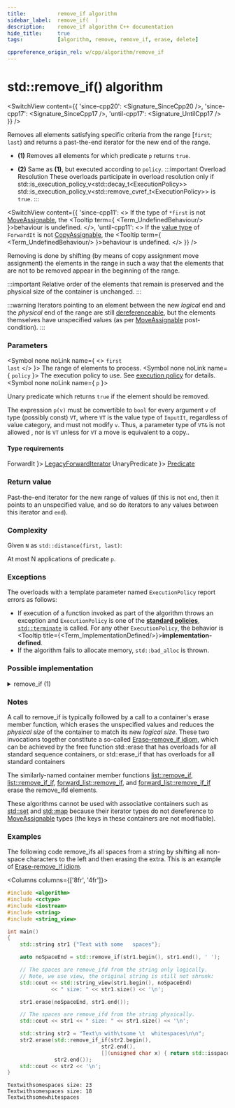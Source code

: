 ```yaml
---
title:			remove_if algorithm
sidebar_label:	remove_if(  )
description:	remove_if algorithm C++ documentation
hide_title:		true
tags:			[algorithm, remove, remove_if, erase, delete]

cppreference_origin_rel: w/cpp/algorithm/remove_if
---
```



<!-- Terms -->


<!----------------- Codes ---------------------->


# std::remove_if() algorithm

<SwitchView content={{
  'since-cpp20': <Signature_SinceCpp20 />,
  'since-cpp17': <Signature_SinceCpp17 />,
  'until-cpp17': <Signature_UntilCpp17 />
}} />

Removes all elements satisfying specific criteria from the range [`first`; `last`) and returns a past-the-end iterator for the new end of the range.

- **(1)** Removes all elements for which predicate `p` returns `true`.

- **(2)** Same as **(1)**, but executed according to `policy`.
	:::important Overload Resolution
	These overloads participate in overload resolution only if
	<Until v='cpp20'> std::is_execution_policy_v&lt;std::decay_t&lt;ExecutionPolicy&gt;&gt; </Until> <Since v='cpp20'>std::is_execution_policy_v&lt;std::remove_cvref_t&lt;ExecutionPolicy&gt;&gt;</Since> is <code>true</code>.
	:::

<SwitchView content={{
  'since-cpp11': <>
    If the type of <code>*first</code> is not <a href="/docs/named_req/MoveAssignable">MoveAssignable</a>, the <Tooltip term={ <Term_UndefinedBehaviour/> }>behaviour is undefined</Tooltip>.
  </>,
  'until-cpp11': <>
    If the <a href="#">value type</a> of <code>ForwardIt</code> is not <a href="/docs/named_req/CopyAssignable">CopyAssignable</a>, the <Tooltip term={ <Term_UndefinedBehaviour/> }>behaviour is undefined</Tooltip>.
  </>
}} />

Removing is done by shifting (by means of <Until v='cpp11'>copy assignment</Until> <Since v='cpp11'>move assignment</Since>) the elements in the range in such a way that the elements that are not to be removed appear in the beginning of the range.

:::important
Relative order of the elements that remain is preserved and the physical size of the container is unchanged.
:::

:::warning
Iterators pointing to an element between the new *logical* end and the *physical* end of the range are still <a href="#">dereferenceable</a>, <Since v='cpp11'>but the elements themselves have unspecified values (as per <a href="/docs/named_req/MoveAssignable">MoveAssignable</a> post-condition).</Since>
:::

### Parameters

<SymbolTable>

  <Symbol none noLink name={ <> <code>first</code> <br/> <code>last</code> </> }>
    The range of elements to process.
  </Symbol>
  <Symbol none noLink name={ <code>policy</code> }>
    The execution policy to use. See <a href="#">execution policy</a> for details.
  </Symbol>
  <Symbol none noLink name={ <code>p</code> }>

Unary predicate which returns `true` if the element should be removed.

The expression `p(v)` must be convertible to `bool` for every argument `v` of type (possibly const) `VT`, where `VT` is the value type of `InputIt`, regardless of value category, and must not modify `v`. Thus, a parameter type of `VT&` is not allowed <Since v='cpp11'>, nor is <code>VT</code> unless for <code>VT</code> a move is equivalent to a copy.</Since>.


  </Symbol>

</SymbolTable>

#### Type requirements

<SymbolTable>
  <Symbol none noLink name={ <code>ForwardIt</code> }>
    <a href="/docs/named_req/LegacyForwardIterator">LegacyForwardIterator</a>
  </Symbol>
  <Symbol none noLink name={ <code>UnaryPredicate</code> }>
    <a href="/docs/named_req/Predicate">Predicate</a>
  </Symbol>
</SymbolTable>

### Return value

Past-the-end iterator for the new range of values (if this is not `end`, then it points to an unspecified value, and so do iterators to any values between this iterator and `end`).

### Complexity

Given `N` as `std::distance(first, last)`:

At most N applications of predicate `p`.

### Exceptions

The overloads with a template parameter named `ExecutionPolicy` report errors as follows:
- If execution of a function invoked as part of the algorithm throws an exception and `ExecutionPolicy` is one of the [**standard policies**](#), [`std::terminate`](#) is called.
	For any other `ExecutionPolicy`, the behavior is <Tooltip title={<Term_ImplementationDefined/>}>**implementation-defined**</Tooltip>.
- If the algorithm fails to allocate memory, `std::bad_alloc` is thrown.

### Possible implementation

<details>
<summary>remove_if (1)</summary>

```cpp
template<class ForwardIt, class UnaryPredicate>
ForwardIt remove_if(ForwardIt first, ForwardIt last, UnaryPredicate p)
{
    first = std::find_if(first, last, p);
    if (first != last)
        for (ForwardIt i = first; ++i != last;)
            if (!p(*i))
                *first++ = std::move(*i);
    return first;
}
```

</details>

### Notes

A call to remove_if is typically followed by a call to a container's erase member function, which erases the unspecified values and reduces the *physical size* of the container to match its new *logical size*.
These two invocations together constitute a so-called [Erase–remove_if idiom](#)<Since v='cpp20'>, which can be achieved by the free function std::erase that has overloads for all standard sequence containers, or std::erase_if that has overloads for all standard containers</Since>

The similarly-named container member functions [list::remove_if](#), [list::remove_if_if](#), [forward_list::remove_if](/docs/std/containers/lists/forward-list/remove_if), and [forward_list::remove_if_if](/docs/std/containers/lists/forward-list/remove_if) erase the remove_ifd elements.

These algorithms cannot be used with associative containers such as [std::set](/docs/std/containers/sets/set) and [std::map](/docs/std/containers/maps/map) because their iterator types do not dereference to [MoveAssignable](/docs/named_req/MoveAssignable) types (the keys in these containers are not modifiable).

### Examples

The following code remove_ifs all spaces from a string by shifting all non-space characters to the left and then erasing the extra.
This is an example of [Erase-remove_if idiom](#).

<Columns columns={['8fr', '4fr']}>
<div>

```cpp title='Main.cpp' showLineNumbers
#include <algorithm>
#include <cctype>
#include <iostream>
#include <string>
#include <string_view>

int main()
{
    std::string str1 {"Text with some   spaces"};

    auto noSpaceEnd = std::remove_if(str1.begin(), str1.end(), ' ');

    // The spaces are remove_ifd from the string only logically.
    // Note, we use view, the original string is still not shrunk:
    std::cout << std::string_view(str1.begin(), noSpaceEnd)
              << " size: " << str1.size() << '\n';

    str1.erase(noSpaceEnd, str1.end());

    // The spaces are remove_ifd from the string physically.
    std::cout << str1 << " size: " << str1.size() << '\n';

    std::string str2 = "Text\n with\tsome \t  whitespaces\n\n";
    str2.erase(std::remove_if_if(str2.begin(),
                              str2.end(),
                              [](unsigned char x) { return std::isspace(x); }),
               str2.end());
    std::cout << str2 << '\n';
}
```

</div>
<div>

```plaintext title="Output"
Textwithsomespaces size: 23
Textwithsomespaces size: 18
Textwithsomewhitespaces
```

</div>
</Columns>

